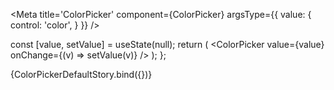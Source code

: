 
<Meta 
  title='ColorPicker' 
  component={ColorPicker}
  argsType={{
    value: {
      control: 'color',
    }
  }}
/>

<ArgsTable of={ColorPicker}/>

  const [value, setValue] = useState(null);
  return (
    <ColorPicker
      value={value}
      onChange={(v) => setValue(v)}
    />
  );
};

<Canvas>
  <Story name='ColorPicker'>
    {ColorPickerDefaultStory.bind({})}
  </Story>
</Canvas>